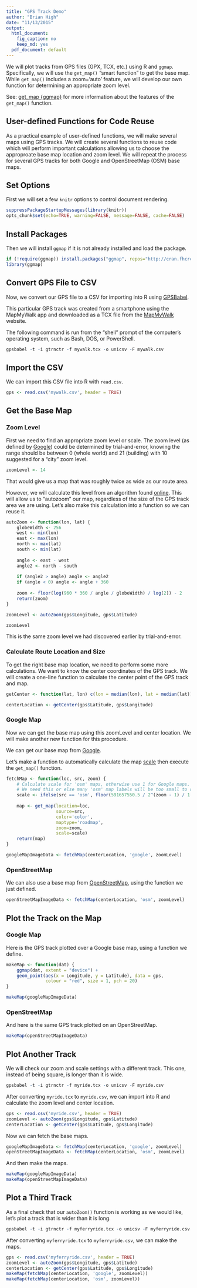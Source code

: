 ```yaml
---
title: "GPS Track Demo"
author: "Brian High"
date: "11/13/2015"
output:
  html_document:
    fig_caption: no
    keep_md: yes
  pdf_document: default
---
```


We will plot tracks from GPS files (GPX, TCX, etc.) using R and `ggmap`. 
Specifically, we will use the `get_map()` "smart function" to get the base 
map. While `get_map()` includes a zoom='auto' feature, we will develop our 
own function for determining an appropriate zoom level.

See: [get_map {ggmap}](http://www.inside-r.org/packages/cran/ggmap/docs/get_map) for more information about the features of the `get_map()` function.

## User-defined Functions for Code Reuse

As a practical example of user-defined functions, we will make several maps 
using GPS tracks. We will create several functions to reuse code which will 
perform important calculations allowing us to choose the approproate base map
location and zoom level. We will repeat the process for several GPS tracks 
for both Google and OpenStreetMap (OSM) base maps.

## Set Options

First we will set a few `knitr` options to control document rendering.

```r
suppressPackageStartupMessages(library(knitr))
opts_chunk$set(echo=TRUE, warning=FALSE, message=FALSE, cache=FALSE)
```

## Install Packages

Then we will install `ggmap` if it is not already installed and load the 
package.

```r
if (!require(ggmap)) install.packages("ggmap", repos="http://cran.fhcrc.org")
library(ggmap)
```

## Convert GPS File to CSV

Now, we convert our GPS file to a CSV for importing into R using 
[GPSBabel](http://www.gpsbabel.org/). 

This particular GPS track was created from a smartphone using the MapMyWalk app 
and downloaded as a TCX file from the [MapMyWalk](www.mapmywalk.com) website.

The following command is run from the "shell" prompt of the computer's 
operating system, such as Bash, DOS, or PowerShell.

```r
gpsbabel -t -i gtrnctr -f mywalk.tcx -o unicsv -F mywalk.csv
```

## Import the CSV

We can import this CSV file into R with `read.csv`.

```r
gps <- read.csv('mywalk.csv', header = TRUE)
```

## Get the Base Map

### Zoom Level

First we need to find an appropriate zoom level or scale. The zoom level 
(as defined by [Google](https://developers.google.com/maps/documentation/static-maps/intro?hl=en#Zoomlevels)) could be determined by trial-and-error, knowing 
the range should be between 0 (whole world) and 21 (building) with 10 
suggested for a "city" zoom level.

```r
zoomLevel <- 14
```

That would give us a map that was roughly twice as wide as our route area.

However, we will calculate this level from an algorithm found 
[online](http://stackoverflow.com/questions/6048975). This will allow us 
to "autozoom" our map, regardless of the size of the GPS track area we 
are using. Let's also make this calculation into a function so we can reuse it.

```r
autoZoom <- function(lon, lat) {
    globeWidth <- 256
    west <- min(lon)
    east <- max(lon)
    north <- max(lat)
    south <- min(lat)
    
    angle <- east - west
    angle2 <- north - south
    
    if (angle2 > angle) angle <- angle2
    if (angle < 0) angle <- angle + 360
    
    zoom <- floor(log(960 * 360 / angle / globeWidth) / log(2)) - 2
    return(zoom)
}

zoomLevel <- autoZoom(gps$Longitude, gps$Latitude)

zoomLevel
```

This is the same zoom level we had discovered earlier by trial-and-error.

### Calculate Route Location and Size

To get the right base map location, we need to perform some more calculations. 
We want to know the center coordinates of the GPS track. We will create a 
one-line function to calculate the center point of the GPS track and map.

```r
getCenter <- function(lat, lon) c(lon = median(lon), lat = median(lat))

centerLocation <- getCenter(gps$Latitude, gps$Longitude)
```

### Google Map

Now we can get the base map using this zoomLevel and center location. 
We will make another new function for this procedure.

We can get our base map from [Google](https://www.google.com/maps). 

Let's make a function to automatically calculate the map 
[scale](http://wiki.openstreetmap.org/wiki/MinScaleDenominator) then 
execute the `get_map()` function.
 

```r
fetchMap <- function(loc, src, zoom) {
    # Calculate scale for 'osm' maps, otherwise use 1 for Google maps.
    # We need this or else many 'osm' map labels will be too small to read.
    scale <- ifelse(src == 'osm', floor(591657550.5 / 2^(zoom - 1) / 1.5), 1)
    
    map <- get_map(location=loc, 
                   source=src, 
                   color='color', 
                   maptype='roadmap', 
                   zoom=zoom,
                   scale=scale)
    return(map)
}

googleMapImageData <- fetchMap(centerLocation, 'google', zoomLevel)
```

### OpenStreetMap

We can also use a base map from 
[OpenStreetMap](https://www.openstreetmap.org/), using the function we just
defined. 

```r
openStreetMapImageData <- fetchMap(centerLocation, 'osm', zoomLevel)
```

## Plot the Track on the Map

### Google Map

Here is the GPS track plotted over a Google base map, using a function we
define.

```r
makeMap <- function(dat) {
    ggmap(dat, extent = "device") + 
    geom_point(aes(x = Longitude, y = Latitude), data = gps, 
               colour = "red", size = 1, pch = 20)
}

makeMap(googleMapImageData)
```

### OpenStreetMap

And here is the same GPS track plotted on an OpenStreetMap.

```r
makeMap(openStreetMapImageData)
```

## Plot Another Track

We will check our zoom and scale settings with a different track. This one,
instead of being square, is longer than it is wide.

```r
gpsbabel -t -i gtrnctr -f myride.tcx -o unicsv -F myride.csv
```

After converting `myride.tcx` to `myride.csv`, we can import into R and 
calculate the zoom level and center location.

```r
gps <- read.csv('myride.csv', header = TRUE)
zoomLevel <- autoZoom(gps$Longitude, gps$Latitude)
centerLocation <- getCenter(gps$Latitude, gps$Longitude)
```

Now we can fetch the base maps.

```r
googleMapImageData <- fetchMap(centerLocation, 'google', zoomLevel)
openStreetMapImageData <- fetchMap(centerLocation, 'osm', zoomLevel)
```

And then make the maps.

```r
makeMap(googleMapImageData)
makeMap(openStreetMapImageData)
```

## Plot a Third Track

As a final check that our `autoZoom()` function is working as we would like, 
let's plot a track that is wider than it is long.

```r
gpsbabel -t -i gtrnctr -f myferryride.tcx -o unicsv -F myferryride.csv
```

After converting `myferryride.tcx` to `myferryride.csv`, we can make the maps. 

```r
gps <- read.csv('myferryride.csv', header = TRUE)
zoomLevel <- autoZoom(gps$Longitude, gps$Latitude)
centerLocation <- getCenter(gps$Latitude, gps$Longitude)
makeMap(fetchMap(centerLocation, 'google', zoomLevel))
makeMap(fetchMap(centerLocation, 'osm', zoomLevel))
```
